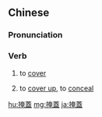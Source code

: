 {{also|掩盖}}
==Chinese==
{{zh-forms|s=掩盖}}

===Pronunciation===
{{zh-pron
|m=yǎngài
|c=jim2 goi3
|mn=qz,xm,zz:iám-kài
|cat=v
}}

===Verb===
{{zh-verb}}
# to [[cover]]
# {{lb|zh|figurative}} to [[cover up]], to [[conceal]]

[[hu:掩蓋]]
[[mg:掩蓋]]
[[ja:掩蓋]]